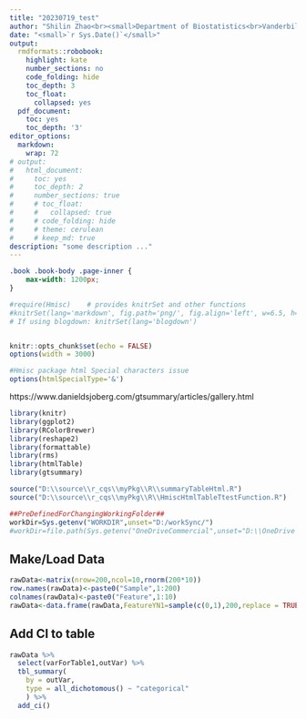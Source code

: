 ```yaml
--- 
title: "20230719_test"
author: "Shilin Zhao<br><small>Department of Biostatistics<br>Vanderbilt University School of Medicine</small>"
date: "<small>`r Sys.Date()`</small>"
output:
  rmdformats::robobook:
    highlight: kate
    number_sections: no
    code_folding: hide
    toc_depth: 3
    toc_float:
      collapsed: yes
  pdf_document:
    toc: yes
    toc_depth: '3'
editor_options:
  markdown:
    wrap: 72
# output:
#   html_document:
#     toc: yes
#     toc_depth: 2
#     number_sections: true
#     # toc_float: 
#     #   collapsed: true
#     # code_folding: hide
#     # theme: cerulean
#     # keep_md: true
description: "some description ..."
---
```


```css
.book .book-body .page-inner {
    max-width: 1200px;
}
``` 

```r
#require(Hmisc)    # provides knitrSet and other functions
#knitrSet(lang='markdown', fig.path='png/', fig.align='left', w=6.5, h=4.5, cache=TRUE)
# If using blogdown: knitrSet(lang='blogdown')


knitr::opts_chunk$set(echo = FALSE)
options(width = 3000)

#Hmisc package html Special characters issue
options(htmlSpecialType='&')
```


<!-- # Functions and packages -->

https://www.danieldsjoberg.com/gtsummary/articles/gallery.html

```r
library(knitr)
library(ggplot2)
library(RColorBrewer)
library(reshape2)
library(formattable)
library(rms)
library(htmlTable)
library(gtsummary)

source("D:\\source\\r_cqs\\myPkg\\R\\summaryTableHtml.R")
source("D:\\source\\r_cqs\\myPkg\\R\\HmiscHtmlTableTtestFunction.R")

##PreDefinedForChangingWorkingFolder##
workDir=Sys.getenv("WORKDIR",unset="D:/workSync/")
#workDir=file.path(Sys.getenv("OneDriveCommercial",unset="D:\\OneDrive - VUMC"),"work")

```


## Make/Load Data
```r
rawData<-matrix(nrow=200,ncol=10,rnorm(200*10))
row.names(rawData)<-paste0("Sample",1:200)
colnames(rawData)<-paste0("Feature",1:10)
rawData<-data.frame(rawData,FeatureYN1=sample(c(0,1),200,replace = TRUE),FeatureCategory1=sample(c("F","E"),200,replace = TRUE),FeatureCategory2=sample(c("A","B","C","D"),200,replace = TRUE),stringsAsFactors = TRUE)

```

## Add CI to table
```r
rawData %>%
  select(varForTable1,outVar) %>%
  tbl_summary(
    by = outVar,
    type = all_dichotomous() ~ "categorical"
    ) %>%
  add_ci()
```

